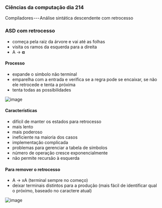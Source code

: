 




### Ciências da computação dia 214

Compiladores --- Análise sintática descendente com retrocesso

### ASD com retrocesso

-   começa pela raiz da árvore e vai até as folhas
-   visita os ramos da esquerda para a direita
-   A → **α**

#### Processo

-   expande o simbolo não terminal
-   emparelha com a entrada e verifica se a regra pode se encaixar, se
    não ele retrocede e tenta a próxima
-   tenta todas as possibilidades

![image](https://cdn-images-1.medium.com/max/800/1*GWjkfqqbwBA5L7sXprt41A.png)

#### Características

-   difícil de manter os estados para retrocesso
-   mais lento
-   mais poderoso
-   ineficiente na maioria dos casos
-   implementação complicada
-   problemas para gerenciar a tabela de símbolos
-   número de operação cresce exponencialmente
-   não permite recursão à esquerda

#### Para remover o retrocesso

-   A → xA (terminal sempre no começo)
-   deixar terminais distintos para a produção (mais fácil de
    identificar qual o próximo, baseado no caractere atual)

![image](https://cdn-images-1.medium.com/max/800/1*M9mZQwy3fD1RkO3iu--E9A.png)


